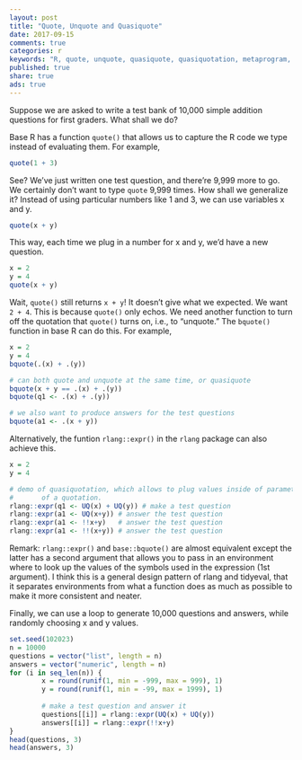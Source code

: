 ```yaml
---
layout: post
title: "Quote, Unquote and Quasiquote"
date: 2017-09-15
comments: true
categories: r
keywords: "R, quote, unquote, quasiquote, quasiquotation, metaprogram, metaprogramming, programs that generate programs, expressions, capture R expressions, NSE, non-standard evaluation in R"
published: true
share: true
ads: true
---
```


Suppose we are asked to write a test bank of 10,000 simple addition questions for first graders. What shall we do? 

Base R has a function `quote()` that allows us to capture the R code we type instead of evaluating them. For example, 

```r
quote(1 + 3)
```

See? We've just written one test question, and there're 9,999 more to go. We certainly don't want to type `quote` 9,999 times. How shall we generalize it? Instead of using particular numbers like 1 and 3, we can use variables x and y. 

```r
quote(x + y)
```

This way, each time we plug in a number for x and y, we'd have a new question. 

```r
x = 2
y = 4
quote(x + y)
```

Wait, `quote()` still returns `x + y`! It doesn't give what we expected. We want `2 + 4`. This is because `quote()` only echos. We need another function to turn off
the quotation that `quote()` turns on, i.e., to "unquote." The `bquote()` function in base R can do this. For example,

```r
x = 2
y = 4
bquote(.(x) + .(y))

# can both quote and unquote at the same time, or quasiquote
bquote(x + y == .(x) + .(y))
bquote(q1 <- .(x) + .(y))

# we also want to produce answers for the test questions
bquote(a1 <- .(x + y))
```

Alternatively, the funtion `rlang::expr()` in the `rlang` package can also achieve this.

```r
x = 2
y = 4

# demo of quasiquotation, which allows to plug values inside of parameters 
#       of a quotation.
rlang::expr(q1 <- UQ(x) + UQ(y)) # make a test question
rlang::expr(a1 <- UQ(x+y)) # answer the test question
rlang::expr(a1 <- !!x+y)   # answer the test question
rlang::expr(a1 <- !!(x+y)) # answer the test question
```

Remark: `rlang::expr()` and `base::bquote()` are almost equivalent except the latter has a second argument that allows you to pass in an environment where to look up the values of the symbols used in the expression (1st argument). I think this is a general design pattern of rlang and tidyeval, that it separates environments from what a function does as much as possible to make it more consistent and neater.

Finally, we can use a loop to generate 10,000 questions and answers, while randomly choosing x and y values.

```r
set.seed(102023)
n = 10000
questions = vector("list", length = n)
answers = vector("numeric", length = n) 
for (i in seq_len(n)) {
        x = round(runif(1, min = -999, max = 999), 1)
        y = round(runif(1, min = -99, max = 1999), 1)
        
        # make a test question and answer it
        questions[[i]] = rlang::expr(UQ(x) + UQ(y)) 
        answers[[i]] = rlang::expr(!!x+y) 
}
head(questions, 3)        
head(answers, 3)
```
